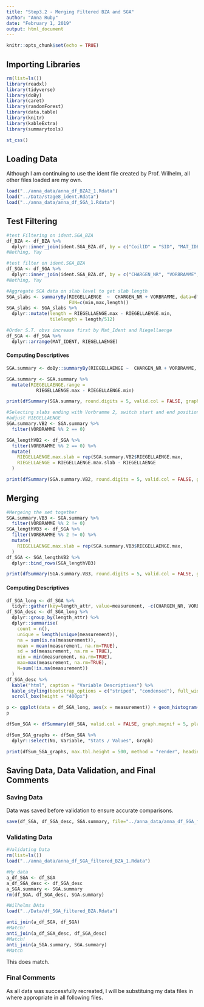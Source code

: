 ```yaml
---
title: "Step3.2 - Merging Filtered BZA and SGA"
author: "Anna Ruby"
date: "February 1, 2019"
output: html_document
---
```


```r
knitr::opts_chunk$set(echo = TRUE)
```

## Importing Libraries

```r
rm(list=ls())
library(readxl)
library(tidyverse)
library(doBy)
library(caret)
library(randomForest)
library(data.table)
library(knitr)
library(kableExtra)
library(summarytools)
```  
```r
st_css()
```

## Loading Data

Although I am continuing to use the ident file created by Prof. Wilhelm, all other files loaded are my own.

```r
load("../anna_data/anna_df_BZA2_1.Rdata")
load("../Data/stage8_ident.Rdata")
load("../anna_data/anna_df_SGA_1.Rdata")
```

## Test Filtering

```r
#test Filtering on ident.SGA_BZA
df_BZA <- df_BZA %>%
  dplyr::inner_join(ident.SGA_BZA.df, by = c("CoilID" = "SID", "MAT_IDENT", "CHARGEN_NR", "VORBRAMME"))
#Nothing, Yay

#test filter on ident.SGA_BZA
df_SGA <- df_SGA %>%
  dplyr::inner_join(ident.SGA_BZA.df, by = c("CHARGEN_NR", "VORBRAMME", "MAT_IDENT", "SID"))
#Nothing, Yay
```

```r
#Aggregate SGA data on slab level to get slab length
SGA_slabs <- summaryBy(RIEGELLAENGE  ~  CHARGEN_NR + VORBRAMME, data=df_SGA,
                       FUN=c(min,max,length))
SGA_slabs <- SGA_slabs %>%
  dplyr::mutate(length = RIEGELLAENGE.max - RIEGELLAENGE.min,
                tilelength = length/512)

#Order S.T. obvs increase first by Mat_Ident and Riegellaenge
df_SGA <- df_SGA %>%
  dplyr::arrange(MAT_IDENT, RIEGELLAENGE)
```

#### Computing Descriptives
```r
SGA.summary <- doBy::summaryBy(RIEGELLAENGE ~  CHARGEN_NR + VORBRAMME, data=df_SGA,FUN=c(min, median, mean, max, sd, length))

SGA.summary <- SGA.summary %>%
  mutate(RIEGELLAENGE.range = 
           RIEGELLAENGE.max - RIEGELLAENGE.min)
```
```r
print(dfSummary(SGA.summary, round.digits = 5, valid.col = FALSE, graph.magnif = 5, plain.ascii = FALSE, footnote = NA), max.tbl.height = 500, method = "render", headings = FALSE, bootstrap.css = FALSE)
```

```r
#Selecting slabs ending with Vorbramme 2, switch start and end positions
#adjust RIEGELLAENGE 
SGA.summary.VB2 <- SGA.summary %>%
  filter(VORBRAMME %% 2 == 0)

SGA_lengthVB2 <- df_SGA %>%
  filter(VORBRAMME %% 2 == 0) %>%
  mutate(
    RIEGELLAENGE.max.slab = rep(SGA.summary.VB2$RIEGELLAENGE.max,      SGA.summary.VB2$RIEGELLAENGE.length),
    RIEGELLAENGE = RIEGELLAENGE.max.slab - RIEGELLAENGE
  )
```

```r
print(dfSummary(SGA.summary.VB2, round.digits = 5, valid.col = FALSE, graph.magnif = 5, plain.ascii = FALSE, footnote = NA), max.tbl.height = 500, method = "render", headings = FALSE, bootstrap.css = FALSE)
```

## Merging

```r
#Mergeing the set together
SGA.summary.VB3 <- SGA.summary %>%
  filter(VORBRAMME %% 2 != 0)
SGA_lengthVB3 <- df_SGA %>%
  filter(VORBRAMME %% 2 != 0) %>%
  mutate(
    RIEGELLAENGE.max.slab = rep(SGA.summary.VB3$RIEGELLAENGE.max,       SGA.summary.VB3$RIEGELLAENGE.length)
  )
df_SGA <- SGA_lengthVB2 %>%
  dplyr::bind_rows(SGA_lengthVB3) 
```
```r
print(dfSummary(SGA.summary.VB3, round.digits = 5, valid.col = FALSE, graph.magnif = 5, plain.ascii = FALSE, footnote = NA), max.tbl.height = 500, method = "render", headings = FALSE, bootstrap.css = FALSE)
```

#### Computing Descriptives

```r
df_SGA_long <- df_SGA %>%
  tidyr::gather(key=length_attr, value=measurement, -c(CHARGEN_NR, VORBRAMME, MAT_IDENT, SID, VORG_HAUPTAGGREGAT, STRANGNUMMER, RIEGELLAENGE))
df_SGA_desc <- df_SGA_long %>% 
  dplyr::group_by(length_attr) %>% 
  dplyr::summarise(
    count = n(),
    unique = length(unique(measurement)), 
    na = sum(is.na(measurement)), 
    mean = mean(measurement, na.rm=TRUE), 
    sd = sd(measurement, na.rm = TRUE),
    min = min(measurement, na.rm=TRUE), 
    max=max(measurement, na.rm=TRUE), 
    N=sum(!is.na(measurement))
  )
df_SGA_desc %>% 
  kable("html", caption = "Variable Descriptives") %>%
  kable_styling(bootstrap_options = c("striped", "condensed"), full_width = F, position = "center") %>%
  scroll_box(height = "400px")
```

```r
p <- ggplot(data = df_SGA_long, aes(x = measurement)) + geom_histogram() + facet_wrap(~length_attr, scales = "free") 
p
```
```r
dfSum_SGA <- dfSummary(df_SGA, valid.col = FALSE, graph.magnif = 5, plain.ascii = FALSE, footnote = NA)

dfSum_SGA_graphs <- dfSum_SGA %>%
  dplyr::select(No, Variable, "Stats / Values", Graph)

print(dfSum_SGA_graphs, max.tbl.height = 500, method = "render", headings = FALSE, bootstrap.css = FALSE)
```  

## Saving Data, Data Validation, and Final Comments  
### Saving Data  
Data was saved before validation to ensure accurate comparisons.
```r
save(df_SGA, df_SGA_desc, SGA.summary, file="../anna_data/anna_df_SGA_filtered_BZA_1.Rdata")
``` 

### Validating Data

```r
#Validating Data
rm(list=ls())
load("../anna_data/anna_df_SGA_filtered_BZA_1.Rdata")

#My data
a_df_SGA <- df_SGA
a_df_SGA_desc <- df_SGA_desc
a_SGA.summary <- SGA.summary
rm(df_SGA, df_SGA_desc, SGA.summary)

#Wilhelms DAta
load("../Data/df_SGA_filtered_BZA.Rdata")

anti_join(a_df_SGA, df_SGA)
#Match!
anti_join(a_df_SGA_desc, df_SGA_desc)
#Match!
anti_join(a_SGA.summary, SGA.summary)
#Match
```
This does match.

### Final Comments
As all data was successfully recreated, I will be substituing my data files in where appropriate in all following files.